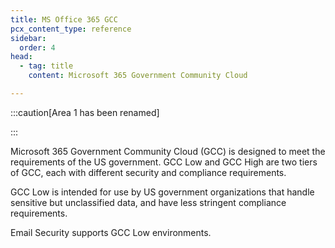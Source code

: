 ```yaml
---
title: MS Office 365 GCC
pcx_content_type: reference
sidebar:
  order: 4
head:
  - tag: title
    content: Microsoft 365 Government Community Cloud

---
```



:::caution[Area 1 has been renamed]


<Render file="rename-area1-to-ces" />


:::

Microsoft 365 Government Community Cloud (GCC) is designed to meet the requirements of the US government. GCC Low and GCC High are two tiers of GCC, each with different security and compliance requirements.

GCC Low is intended for use by US government organizations that handle sensitive but unclassified data, and have less stringent compliance requirements.

Email Security supports GCC Low environments.
